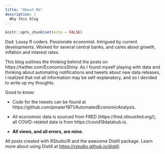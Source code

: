 ```yaml
---
title: "About Me"
description: |
  Why this blog
---
```


```r
knitr::opts_chunk$set(echo = FALSE)
```

Dad. Lousy R coders. Passionate economist. Intrigued by current developments. Worked for several central banks, and cares about growth, inflation and interest rates. 

This blog outlines the thinking behind the posts on https://twitter.com/EconomicsShiny. As I found myself playing with data and thinking about automating notifications and tweets about new data releases, I realized that not all information may be self-explanatory, and so I decided to write up my thoughts.

Good to know:

- Code for the tweets can be found at https://github.com/pmaier1971/AutomatedEconomicAnalysis.

- All economoic data is sourced from FRED (https://fred.stlouisfed.org/); all COVID-related data is from https://covid19datahub.io. 

- **All views, and all errors, are mine.**

All posts created with RStudio/R and the awesome Distill package. Learn more about using Distill at <https://rstudio.github.io/distill>.
